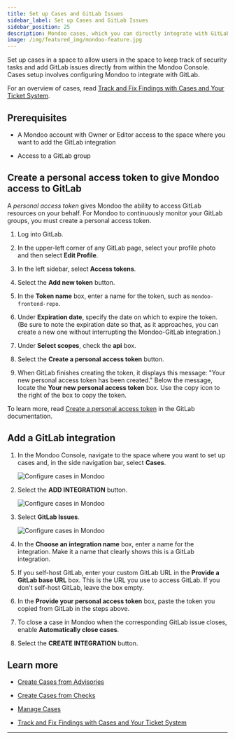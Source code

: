 ```yaml
---
title: Set up Cases and GitLab Issues
sidebar_label: Set up Cases and GitLab Issues
sidebar_position: 25
description: Mondoo cases, which you can directly integrate with GitLab Issues, allow you to track remediation of important security findings. Set up an integration with GitLab to start using cases and include Mondoo data in your GitLab issues.
image: /img/featured_img/mondoo-feature.jpg
---
```


Set up cases in a space to allow users in the space to keep track of security tasks and add GitLab issues directly from within the Mondoo Console. Cases setup involves configuring Mondoo to integrate with GitLab.

For an overview of cases, read [Track and Fix Findings with Cases and Your Ticket System](/platform/cases/overview/).

## Prerequisites

- A Mondoo account with Owner or Editor access to the space where you want to add the GitLab integration

- Access to a GitLab group

## Create a personal access token to give Mondoo access to GitLab

A _personal access token_ gives Mondoo the ability to access GitLab resources on your behalf. For Mondoo to continuously monitor your GitLab groups, you must create a personal access token.

1. Log into GitLab.

2. In the upper-left corner of any GitLab page, select your profile photo and then select **Edit Profile**.

3. In the left sidebar, select **Access tokens**.

4. Select the **Add new token** button.

5. In the **Token name** box, enter a name for the token, such as `mondoo-frontend-repo`.

6. Under **Expiration date**, specify the date on which to expire the token. (Be sure to note the expiration date so that, as it approaches, you can create a new one without interrupting the Mondoo-GitLab integration.)

7. Under **Select scopes**, check the **api** box.

8. Select the **Create a personal access token** button.

9. When GitLab finishes creating the token, it displays this message: "Your new personal access token has been created." Below the message, locate the **Your new personal access token** box. Use the copy icon to the right of the box to copy the token.

To learn more, read [Create a personal access token](https://docs.gitlab.com/ee/user/profile/personal_access_tokens.html#create-a-personal-access-token) in the GitLab documentation.

## Add a GitLab integration

1. In the Mondoo Console, navigate to the space where you want to set up cases and, in the side navigation bar, select **Cases**.

   ![Configure cases in Mondoo](/img/platform/cases/cases-blank.png)

2. Select the **ADD INTEGRATION** button.

   ![Configure cases in Mondoo](/img/platform/cases/cases-integrations.png)

3. Select **GitLab Issues**.

   ![Configure cases in Mondoo](/img/platform/cases/cases-add-gh.png)

4. In the **Choose an integration name** box, enter a name for the integration. Make it a name that clearly shows this is a GitLab integration.

5. If you self-host GitLab, enter your custom GitLab URL in the **Provide a GitLab base URL** box. This is the URL you use to access GitLab. If you don't self-host GitLab, leave the box empty.

6. In the **Provide your personal access token** box, paste the token you copied from GitLab in the steps above.

7. To close a case in Mondoo when the corresponding GitLab issue closes, enable **Automatically close cases**.

8. Select the **CREATE INTEGRATION** button.

## Learn more

- [Create Cases from Advisories](/platform/cases/advisories/)

- [Create Cases from Checks](/platform/cases/checks/)

- [Manage Cases](/platform/cases/manage/)

- [Track and Fix Findings with Cases and Your Ticket System](/platform/cases/overview/)

---

